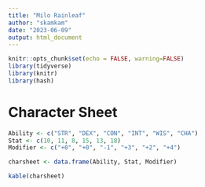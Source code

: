 ```yaml
---
title: "Milo Rainleaf"
author: "skamkam"
date: "2023-06-09"
output: html_document
---
```


\setlength\parindent{25pt}
```r
knitr::opts_chunk$set(echo = FALSE, warning=FALSE)
library(tidyverse)
library(knitr)
library(hash)
```

# Character Sheet

```r
Ability <- c("STR", "DEX", "CON", "INT", "WIS", "CHA")
Stat <- c(10, 11, 8, 15, 13, 18)
Modifier <- c("+0", "+0", "-1", "+3", "+2", "+4")

charsheet <- data.frame(Ability, Stat, Modifier)

kable(charsheet)

```


